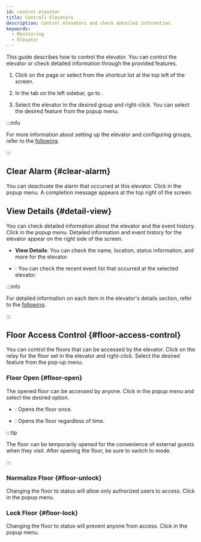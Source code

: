 ```yaml
---
id: control-elevator
title: Controll Elevators
description: Control elevators and check detailed information.
keywords:
  - Monitoring
  - Elevator
---
```


This guide describes how to control the elevator. You can control the elevator or check detailed information through the provided features.

1. Click <Cmd sid='shell.header.arena' /> on the <Cmd sid='shell.header.launcher' /> page or select <Cmd sid='shell.header.arena' /> from the shortcut list at the top left of the screen.

2. In the <Cmd sid='arena.tree.door.title' /> tab on the left sidebar, go to <Cmd sid='arena.tree.door.allElevatorGroups' />. 

3. Select the elevator in the desired group and right-click. You can select the desired feature from the popup menu.

:::info

For more information about setting up the elevator and configuring groups, refer to the [following](#).

:::

## Clear Alarm {#clear-alarm}

You can deactivate the alarm that occurred at this elevator. Click <Cmd sid='arena.tree.contextMenu.clearAlarm' /> in the popup menu. A completion message appears at the top right of the screen.

## View Details {#detail-view}

You can check detailed information about the elevator and the event history. Click <Cmd sid='arena.tree.contextMenu.viewDetail' /> in the popup menu. Detailed information and event history for the elevator appear on the right side of the screen.

* **View Details**: You can check the name, location, status information, and more for the elevator.

* <Cmd sid='arena.recentEvent' />: You can check the recent event list that occurred at the selected elevator.

:::info

For detailed information on each item in the elevator's details section, refer to the [following](#).

:::

## Floor Access Control {#floor-access-control}

You can control the floors that can be accessed by the elevator. Click on the relay for the floor set in the elevator and right-click. Select the desired feature from the pop-up menu.

### Floor Open {#floor-open}

The opened floor can be accessed by anyone. Click <Cmd sid='arena.tree.contextMenu.unlock' /> in the popup menu and select the desired option.

* <Cmd sid='arena.tree.contextMenu.unlockOnce' />: Opens the floor once.

* <Cmd sid='arena.tree.contextMenu.unlockPermanent' />: Opens the floor regardless of time.

:::tip

The floor can be temporarily opened for the convenience of external guests when they visit. After opening the floor, be sure to switch to <Cmd sid='arena.tree.contextMenu.normalize' /> mode.

:::

### Normalize Floor {#floor-unlock}

Changing the floor to <Cmd sid='arena.tree.contextMenu.normalize' /> status will allow only authorized users to access. Click <Cmd sid='arena.tree.contextMenu.normalize' /> in the popup menu.

### Lock Floor {#floor-lock}

Changing the floor to <Cmd sid='arena.tree.contextMenu.lock' /> status will prevent anyone from access. Click <Cmd sid='arena.tree.contextMenu.lock' /> in the popup menu.
